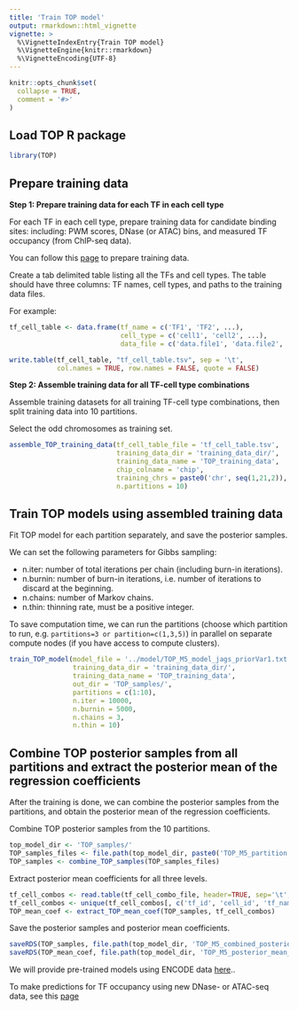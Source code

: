 ```yaml
---
title: 'Train TOP model'
output: rmarkdown::html_vignette
vignette: >
  %\VignetteIndexEntry{Train TOP model}
  %\VignetteEngine{knitr::rmarkdown}
  %\VignetteEncoding{UTF-8}
---
```


```r
knitr::opts_chunk$set(
  collapse = TRUE,
  comment = '#>'
)
```

Load TOP R package
---------------------
```r
library(TOP)
```


Prepare training data
---------------------

**Step 1: Prepare training data for each TF in each cell type**

For each TF in each cell type, prepare training data for candidate binding sites:
including: PWM scores, DNase (or ATAC) bins, 
and measured TF occupancy (from ChIP-seq data).

You can follow this [page](data_preparation.html) to prepare training data.

Create a tab delimited table listing all the TFs and cell types. 
The table should have three columns:
TF names, cell types, and paths to the training data files.

For example:
```r
tf_cell_table <- data.frame(tf_name = c('TF1', 'TF2', ...),
                            cell_type = c('cell1', 'cell2', ...),
                            data_file = c('data.file1', 'data.file2', ...))

write.table(tf_cell_table, "tf_cell_table.tsv", sep = '\t', 
            col.names = TRUE, row.names = FALSE, quote = FALSE)
```

**Step 2: Assemble training data for all TF-cell type combinations**

Assemble training datasets for all training TF-cell type 
combinations, then split training data into 10 partitions.

Select the odd chromosomes as training set.
```r
assemble_TOP_training_data(tf_cell_table_file = 'tf_cell_table.tsv',
                           training_data_dir = 'training_data_dir/', 
                           training_data_name = 'TOP_training_data',
                           chip_colname = 'chip',
                           training_chrs = paste0('chr', seq(1,21,2)), 
                           n.partitions = 10)
```

Train TOP models using assembled training data
----------------------------------------------

Fit TOP model for each partition separately, and save the posterior samples.

We can set the following parameters for Gibbs sampling: 

- n.iter: number of total iterations per chain (including burn-in iterations).
- n.burnin: number of burn-in iterations, i.e. number of iterations to discard at the beginning.
- n.chains: number of Markov chains.
- n.thin: thinning rate, must be a positive integer.

To save computation time, we can run the partitions 
(choose which partition to run, e.g. `partitions=3 or partition=c(1,3,5)`) 
in parallel on separate compute nodes (if you have access to compute clusters). 

```r
train_TOP_model(model_file = '../model/TOP_M5_model_jags_priorVar1.txt',
                training_data_dir = 'training_data_dir/', 
                training_data_name = 'TOP_training_data',
                out_dir = 'TOP_samples/',
                partitions = c(1:10),
                n.iter = 10000,
                n.burnin = 5000,
                n.chains = 3,
                n.thin = 10)
```

Combine TOP posterior samples from all partitions and extract the posterior mean of the regression coefficients
----------------------------------------------------------------------------------------------------------------

After the training is done, we can combine the posterior samples from the partitions,
and obtain the posterior mean of the regression coefficients.

Combine TOP posterior samples from the 10 partitions.
```r
top_model_dir <- 'TOP_samples/'
TOP_samples_files <- file.path(top_model_dir, paste0('TOP_M5_partition', 1:10, '.posterior_samples.rds'))
TOP_samples <- combine_TOP_samples(TOP_samples_files)
```

Extract posterior mean coefficients for all three levels.
```r
tf_cell_combos <- read.table(tf_cell_combo_file, header=TRUE, sep='\t', stringsAsFactors = FALSE)
tf_cell_combos <- unique(tf_cell_combos[, c('tf_id', 'cell_id', 'tf_name', 'cell_type')])
TOP_mean_coef <- extract_TOP_mean_coef(TOP_samples, tf_cell_combos)
```

Save the posterior samples and posterior mean coefficients.
```r
saveRDS(TOP_samples, file.path(top_model_dir, 'TOP_M5_combined_posterior_samples.rds'))
saveRDS(TOP_mean_coef, file.path(top_model_dir, 'TOP_M5_posterior_mean_coef.rds'))
```

We will provide pre-trained models using ENCODE data
[here](https://users.cs.duke.edu/~amink/software/).. 

To make predictions for TF occupancy using new DNase- or ATAC-seq data,
see this [page](predict_TF_occupancy_with_trained_model.html)


